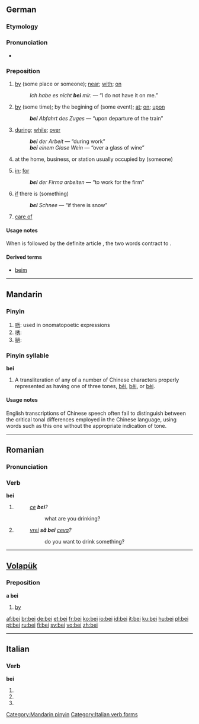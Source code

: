 {{see|bēi|běi|bèi}}
==German==

===Etymology===
{{etyl|goh}} {{term|bī}}

===Pronunciation===
*{{audio|De-bei.ogg|audio}}

===Preposition===
{{infl|de|preposition|+ dative}}

# {{context|with something that has a location}} [[by]] (some place or someone); [[near]]; [[with]]; [[on]]
#: ''Ich habe es nicht '''bei''' mir.'' — “I do not have it on me.”
# {{context|with something that has a definite time}} [[by]] (some time); by the begining of (some event); [[at]]; [[on]]; [[upon]]
#: '''''bei''' Abfahrt des Zuges'' — “upon departure of the train”
# {{context|with something that has a duration}} [[during]]; [[while]]; [[over]]
#: '''''bei''' der Arbeit'' — “during work”
#: '''''bei''' einem Glase Wein'' — “over a glass of wine”
# {{context|with a person, business name, or job title}} at the home, business, or station usually occupied by (someone)
# {{context|with an organization}} [[in]]; [[for]]
#: '''''bei''' der Firma arbeiten'' — “to work for the firm”
# {{context|with something that may or may not occur}} [[if]] there is (something)
#: '''''bei''' Schnee'' — “if there is snow”
# {{context|in a postal address}} [[care of]]

====Usage notes====
When {{term|bei}} is followed by the definite article {{term|dem||the}}, the two words contract to {{term|beim}}.

====Derived terms====
* [[beim]]

----

==Mandarin==

===Pinyin===
{{cmn-alt-pinyin|bei|bei0|bei5}}

# [[呖]]: used in onomatopoetic expressions
# [[唀]]:
# [[膼]]:

===Pinyin syllable===
'''bei'''

# A transliteration of any of a number of Chinese characters properly represented as having one of three tones, [[bēi]], [[běi]], or [[bèi]].

====Usage notes====
English transcriptions of Chinese speech often fail to distinguish between the critical tonal differences employed in the Chinese language, using words such as this one without the appropriate indication of tone.

[[Category:Mandarin pinyin]]

----

==Romanian==

===Pronunciation===
{{IPA|[bej]|lang=ro}}

===Verb===
'''bei'''

# {{ro-form-verb|2s|pres|bea}}
#: ''[[ce]] '''bei'''?''
#:: what are you drinking?
# {{ro-form-verb|2s|sub|bea}}
#: ''[[vrei]] '''să bei''' [[ceva]]?''
#:: do you want to drink something?

----

==[[Volapük]]==

===Preposition===
'''a bei'''

# [[by]]

[[af:bei]]
[[br:bei]]
[[de:bei]]
[[et:bei]]
[[fr:bei]]
[[ko:bei]]
[[io:bei]]
[[id:bei]]
[[it:bei]]
[[ku:bei]]
[[hu:bei]]
[[pl:bei]]
[[pt:bei]]
[[ru:bei]]
[[fi:bei]]
[[sv:bei]]
[[vo:bei]]
[[zh:bei]]

----
==Italian==

===Verb===
'''bei'''

# {{form of|[[second-person|Second-person]] [[singular]] [[present tense]]|[[beare#Italian|beare]]|lang=Italian}}
# {{form of|[[first-person|First-person]] singular, second-person singular and [[third-person]] singular [[present subjunctive]]|beare#Italian|beare|lang=Italian}}
# {{form of|Third-person singular [[imperative]]|beare#Italian|beare|lang=Italian}}

[[Category:Italian verb forms]]

{{rfc-auto}}